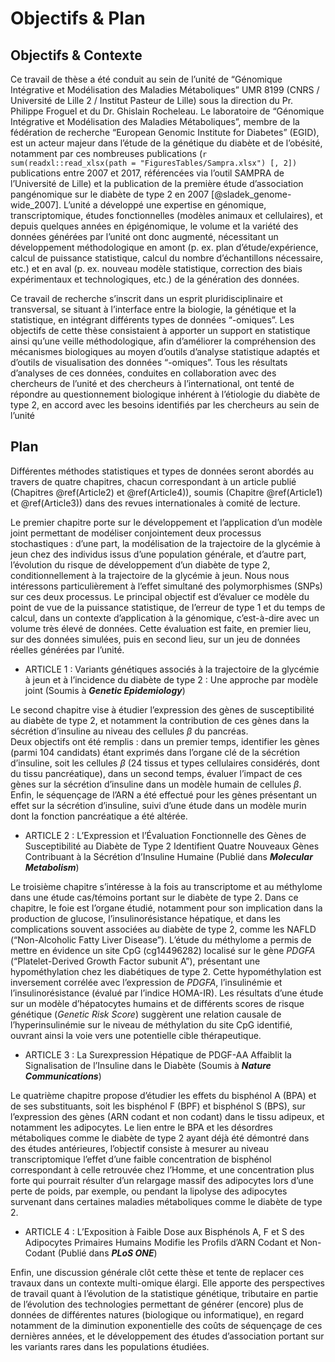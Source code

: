 # Objectifs & Plan {-}  

## Objectifs & Contexte {-}
Ce travail de thèse a été conduit au sein de l'unité de "Génomique Intégrative et Modélisation des Maladies Métaboliques" UMR 8199 (CNRS / Université de Lille 2 / Institut Pasteur de Lille) sous la direction du Pr. Philippe Froguel et du Dr. Ghislain Rocheleau. 
Le laboratoire de "Génomique Intégrative et Modélisation des Maladies Métaboliques", membre de la fédération de recherche "European Genomic Institute for Diabetes" (EGID), est un acteur majeur dans l'étude de la génétique du diabète et de l'obésité, notamment par ces nombreuses publications (`r sum(readxl::read_xlsx(path = "FiguresTables/Sampra.xlsx") [, 2])` publications entre 2007 et 2017, référencées via l'outil SAMPRA de l'Université de Lille) et la publication de la première étude d'association pangénomique sur le diabète de type 2 en 2007 [@sladek_genome-wide_2007]. 
L'unité a développé une expertise en génomique, transcriptomique, études fonctionnelles (modèles animaux et cellulaires), et depuis quelques années en épigénomique, le volume et la variété des données générées par l'unité ont donc augmenté, nécessitant un développement méthodologique en amont (p. ex. plan d'étude/expérience, calcul de puissance statistique, calcul du nombre d'échantillons nécessaire, etc.) et en aval (p. ex. nouveau modèle statistique, correction des biais expérimentaux et technologiques, etc.) de la génération des données. 

Ce travail de recherche s'inscrit dans un esprit pluridisciplinaire et transversal, se situant à l'interface entre la biologie, la génétique et la statistique, en intégrant différents types de données "-omiques". 
Les objectifs de cette thèse consistaient à apporter un support en statistique ainsi qu'une veille méthodologique, afin d'améliorer la compréhension des mécanismes biologiques au moyen d'outils d'analyse statistique adaptés et d'outils de visualisation des données "-omiques". 
Tous les résultats d'analyses de ces données, conduites en collaboration avec des chercheurs de l’unité et des chercheurs à l’international, ont tenté de répondre au questionnement biologique inhérent à l’étiologie du diabète de type 2, en accord avec les besoins identifiés par les chercheurs au sein de l'unité


## Plan {-}
Différentes méthodes statistiques et types de données seront abordés au travers de quatre chapitres, chacun correspondant à un article publié (Chapitres \@ref(Article2) et \@ref(Article4)), soumis (Chapitre \@ref(Article1) et \@ref(Article3)) dans des revues internationales à comité de lecture.  

Le premier chapitre porte sur le développement et l'application d'un modèle joint permettant de modéliser conjointement deux processus stochastiques\ : d'une part, la modélisation de la trajectoire de la glycémie à jeun chez des individus issus d'une population générale, et d'autre part, l'évolution du risque de développement d'un diabète de type 2, conditionnellement à la trajectoire de la glycémie à jeun. 
Nous nous intéressons particulièrement à l'effet simultané des polymorphismes (SNPs) sur ces deux processus. 
Le principal objectif est d'évaluer ce modèle du point de vue de la puissance statistique, de l'erreur de type 1 et du temps de calcul, dans un contexte d'application à la génomique, c’est-à-dire avec un volume très élevé de données. 
Cette évaluation est faite, en premier lieu, sur des données simulées, puis en second lieu, sur un jeu de données réelles générées par l’unité.

<!-- + ARTICLE 1\ : Single Nucleotide Polymorphisms Associated with Fasting Blood Glucose Trajectory and Type 2 Diabetes Incidence\ : A Joint Modelling Approach (Soumis à __*Genetic Epidemiology*__) -->
+ ARTICLE 1\ : Variants génétiques associés à la trajectoire de la glycémie à jeun et à l'incidence du diabète de type 2\ : Une approche par modèle joint (Soumis à __*Genetic Epidemiology*__)

Le second chapitre vise à étudier l'expression des gènes de susceptibilité au diabète de type 2, et notamment la contribution de ces gènes dans la sécrétion d'insuline au niveau des cellules $\beta$ du pancréas.  
Deux objectifs ont été remplis\ : dans un premier temps, identifier les gènes (parmi 104 candidats) étant exprimés dans l'organe clé de la sécrétion d'insuline, soit les cellules $\beta$ (24 tissus et types cellulaires considérés, dont du tissu pancréatique), dans un second temps, évaluer l'impact de ces gènes sur la sécrétion d'insuline dans un modèle humain de cellules $\beta$. 
Enfin, le séquençage de l'ARN a été effectué pour les gènes présentant un effet sur la sécrétion d'insuline, suivi d'une étude dans un modèle murin dont la fonction pancréatique a été altérée.

<!-- + ARTICLE 2\ : Expression and Functional Assessment of Candidate Type 2 Diabetes Susceptibility Genes Identify Four New Genes Contributing to Human Insulin Secretion (Publié dans __*Molecular Metabolism*__) -->
+ ARTICLE 2\ : L'Expression et l'Évaluation Fonctionnelle des Gènes de Susceptibilité au Diabète de Type 2 Identifient Quatre Nouveaux Gènes Contribuant à la Sécrétion d'Insuline Humaine (Publié dans __*Molecular Metabolism*__)

Le troisième chapitre s'intéresse à la fois au transcriptome et au méthylome dans une étude cas/témoins portant sur le diabète de type 2.
Dans ce chapitre, le foie est l'organe étudié, notamment pour son implication dans la production de glucose, l'insulinorésistance hépatique, et dans les complications souvent associées au diabète de type 2, comme les NAFLD ("Non-Alcoholic Fatty Liver Disease").
L'étude du méthylome a permis de mettre en évidence un site CpG (cg14496282) localisé sur le gène _PDGFA_ ("Platelet-Derived Growth Factor subunit A"), présentant une hypométhylation chez les diabétiques de type 2. 
Cette hypométhylation est inversement corrélée avec l'expression de _PDGFA_, l'insulinémie et l'insulinorésistance (évalué par l'indice HOMA-IR). 
Les résultats d'une étude sur un modèle d'hépatocytes humains et de différents scores de risque génétique (_Genetic Risk Score_) suggèrent une relation causale de l'hyperinsulinémie sur le niveau de méthylation du site CpG identifié, ouvrant ainsi la voie vers une potentielle cible thérapeutique.

<!-- + ARTICLE 3\ : Liver Overexpression of PDGF-AA Impairs Insulin Signaling in Diabetes (Soumis à __*Nature Communications*__) -->
+ ARTICLE 3\ : La Surexpression Hépatique de PDGF-AA Affaiblit la Signalisation de l'Insuline dans le Diabète (Soumis à __*Nature Communications*__)

Le quatrième chapitre propose d'étudier les effets du bisphénol A (BPA) et de ses substituants, soit les bisphénol F (BPF) et bisphénol S (BPS), sur l'expression des gènes (ARN codant et non codant) dans le tissu adipeux, et notamment les adipocytes.
Le lien entre le BPA et les désordres métaboliques comme le diabète de type 2 ayant déjà été démontré dans des études antérieures, l'objectif consiste à mesurer au niveau transcriptomique l'effet d'une faible concentration de bisphénol correspondant à celle retrouvée chez l'Homme, et une concentration plus forte qui pourrait résulter d'un relargage massif des adipocytes lors d'une perte de poids, par exemple, ou pendant la lipolyse des adipocytes survenant dans certaines maladies métaboliques comme le diabète de type 2.

<!-- + ARTICLE 4\ : Low-Dose Exposure to Bisphenols A, F and S of Human Primary Adipocyte Impacts Coding and Non-Coding RNA Profiles (Publié dans __*PLoS ONE*__) -->
+ ARTICLE 4\ : L'Exposition à Faible Dose aux Bisphénols A, F et S des Adipocytes Primaires Humains Modifie les Profils d'ARN Codant et Non-Codant (Publié dans __*PLoS ONE*__)

Enfin, une discussion générale clôt cette thèse et tente de replacer ces travaux dans un contexte multi-omique élargi. 
Elle apporte des perspectives de travail quant à l'évolution de la statistique génétique, tributaire en partie de l'évolution des technologies permettant de générer (encore) plus de données de différentes natures (biologique ou informatique), en regard notamment de la diminution exponentielle des coûts de séquençage de ces dernières années, et le développement des études d’association portant sur les variants rares dans les populations étudiées.
